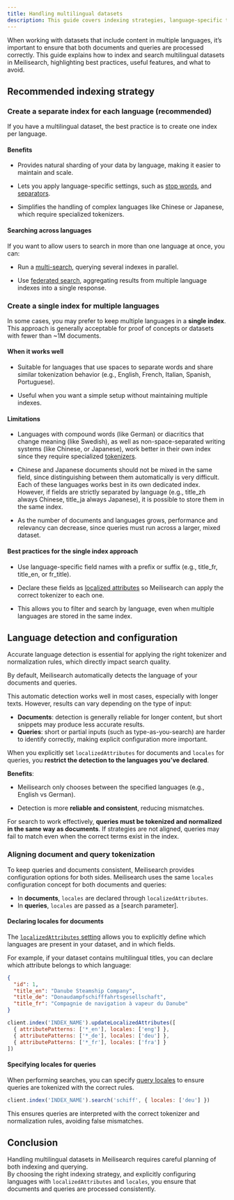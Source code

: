 ```yaml
---
title: Handling multilingual datasets
description: This guide covers indexing strategies, language-specific tokenizers, and best practices for aligning document and query tokenization.
---
```


When working with datasets that include content in multiple languages, it’s important to ensure that both documents and queries are processed correctly. This guide explains how to index and search multilingual datasets in Meilisearch, highlighting best practices, useful features, and what to avoid.


## Recommended indexing strategy

### Create a separate index for each language (recommended)

If you have a multilingual dataset, the best practice is to create one index per language.

#### Benefits

- Provides natural sharding of your data by language, making it easier to maintain and scale.

- Lets you apply language-specific settings, such as [stop words](/reference/api/settings#stop-words), and [separators](/reference/api/settings#separator-tokens).

- Simplifies the handling of complex languages like Chinese or Japanese, which require specialized tokenizers.

#### Searching across languages

If you want to allow users to search in more than one language at once, you can:

- Run a [multi-search](/reference/api/multi_search), querying several indexes in parallel.

- Use [federated search](/reference/api/multi_search#federated-multi-search-requests), aggregating results from multiple language indexes into a single response.

### Create a single index for multiple languages

In some cases, you may prefer to keep multiple languages in a **single index**. This approach is generally acceptable for proof of concepts or datasets with fewer than ~1M documents.

#### When it works well

- Suitable for languages that use spaces to separate words and share similar tokenization behavior (e.g., English, French, Italian, Spanish, Portuguese).

- Useful when you want a simple setup without maintaining multiple indexes.

#### Limitations

- Languages with compound words (like German) or diacritics that change meaning (like Swedish), as well as non-space-separated writing systems (like Chinese, or Japanese), work better in their own index since they require specialized [tokenizers](/learn/indexing/tokenization).

- Chinese and Japanese documents should not be mixed in the same field, since distinguishing between them automatically is very difficult. Each of these languages works best in its own dedicated index. However, if fields are strictly separated by language (e.g., title_zh always Chinese, title_ja always Japanese), it is possible to store them in the same index.

- As the number of documents and languages grows, performance and relevancy can decrease, since queries must run across a larger, mixed dataset.

#### Best practices for the single index approach

- Use language-specific field names with a prefix or suffix (e.g., title_fr, title_en, or fr_title).

- Declare these fields as [localized attributes](/reference/api/settings#localized-attributes) so Meilisearch can apply the correct tokenizer to each one.

- This allows you to filter and search by language, even when multiple languages are stored in the same index.

## Language detection and configuration

Accurate language detection is essential for applying the right tokenizer and normalization rules, which directly impact search quality.

By default, Meilisearch automatically detects the language of your documents and queries.

This automatic detection works well in most cases, especially with longer texts. However, results can vary depending on the type of input:

- **Documents**: detection is generally reliable for longer content, but short snippets may produce less accurate results.
- **Queries**: short or partial inputs (such as type-as-you-search) are harder to identify correctly, making explicit configuration more important.

When you explicitly set `localizedAttributes` for documents and `locales` for queries, you **restrict the detection to the languages you’ve declared**.

**Benefits**:

- Meilisearch only chooses between the specified languages (e.g., English vs German).

- Detection is more **reliable and consistent**, reducing mismatches.

For search to work effectively, **queries must be tokenized and normalized in the same way as documents**. If strategies are not aligned, queries may fail to match even when the correct terms exist in the index.

### Aligning document and query tokenization

To keep queries and documents consistent, Meilisearch provides configuration options for both sides. Meilisearch uses the same `locales` configuration concept for both documents and queries:  

- In **documents**, `locales` are declared through `localizedAttributes`.  
- In **queries**, `locales` are passed as a [search parameter].  

#### Declaring locales for documents

The [`localizedAttributes` setting](/reference/api/settings#localized-attributes) allows you to explicitly define which languages are present in your dataset, and in which fields.

For example, if your dataset contains multilingual titles, you can declare which attribute belongs to which language:

```json
{
  "id": 1,
  "title_en": "Danube Steamship Company",
  "title_de": "Donaudampfschifffahrtsgesellschaft",
  "title_fr": "Compagnie de navigation à vapeur du Danube"
}
```

```javascript
client.index('INDEX_NAME').updateLocalizedAttributes([
  { attributePatterns: ['*_en'], locales: ['eng'] },
  { attributePatterns: ['*_de'], locales: ['deu'] },
  { attributePatterns: ['*_fr'], locales: ['fra'] }
])
```

#### Specifying locales for queries

When performing searches, you can specify [query locales](/reference/api/search#query-locales) to ensure queries are tokenized with the correct rules.

```javascript
client.index('INDEX_NAME').search('schiff', { locales: ['deu'] })
```

This ensures queries are interpreted with the correct tokenizer and normalization rules, avoiding false mismatches.

## Conclusion

Handling multilingual datasets in Meilisearch requires careful planning of both indexing and querying.  
By choosing the right indexing strategy, and explicitly configuring languages with `localizedAttributes` and `locales`, you ensure that documents and queries are processed consistently.  

